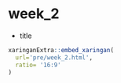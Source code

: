 # week_2

-   title

```r
xaringanExtra::embed_xaringan(
  url='pre/week_2.html',
  ratio= '16:9'
)
```
